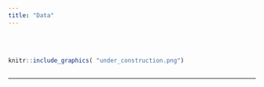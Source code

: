 ```yaml
---
title: "Data"
---
```

<br><br>

```r
knitr::include_graphics( "under_construction.png")
                 
```

------------------------------------------------------------------------

